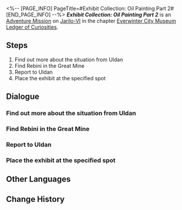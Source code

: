 <%-- [PAGE_INFO]
PageTitle=#Exhibit Collection: Oil Painting Part 2#
[END_PAGE_INFO] --%>
{{Stub|Dialogue.}}
{{Mission Infobox
|id            = 8001202
|title         = 
|image         = <!--Mission Exhibit Collection Oil Painting Part 2.png-->
|type          = Adventure
|event_name    = 
|chapter       = Everwinter City Museum Ledger of Curiosities
|requirements  = 
|summary       = Belobog's History and Culture Museum will be opening soon. Uldan is collecting appropriate exhibits to ensure a successful opening.<br />You have successfully collected a commissioned piece from a famed Belobogian painter.
|characters    = Rebini; Trailblazer; Uldan
|startLocation = [[Jarilo-VI]] - [[Administrative District]]
|world         = Jarilo-VI
|area          = Administrative District
|prev          = 
|next          = 
|rewards       = 
}}
'''''Exhibit Collection: Oil Painting Part 2''''' is an [[Adventure Mission]] on [[Jarilo-VI]] in the chapter [[Everwinter City Museum Ledger of Curiosities]].

==Steps==
# Find out more about the situation from Uldan
# Find Rebini in the Great Mine
# Report to Uldan
# Place the exhibit at the specified spot

<!--
==Gameplay Notes==

--><!--
==Trial Character==

-->
==Dialogue==
{{Stub Dialogue}}
===Find out more about the situation from Uldan===
{{Mission Description|type=adventure|location=Administrative District|Belobog's History and Culture Museum will be opening soon. Uldan is collecting appropriate exhibits to ensure a successful opening.<br />This time, Uldan wishes you to collect a commissioned piece from Belobog's famed painter, Rebini.}}
{{Dialogue Start}}
:{{tx}}
{{Dialogue End}}

===Find Rebini in the Great Mine===
{{Dialogue Start}}
:{{tx}}
{{Dialogue End}}

===Report to Uldan===
{{Dialogue Start}}
:{{tx}}
{{Dialogue End}}

===Place the exhibit at the specified spot===
{{Dialogue Start}}
:{{tx}}
{{Dialogue End}}

==Other Languages==
{{Other Languages
|en   = Exhibit Collection: Oil Painting Part 2
|zhs  = 藏品收集•油画•其二
|zht  = 館藏蒐集•油畫•其二
|ja   = 収蔵品収集・油絵・その2
|ko   = 소장품 수집•유화•2
|es   = Recolección de objeto: pintura al óleo&nbsp;II
|fr   = Collections du musée&nbsp;: Peinture à l'huile (partie&nbsp;2)
|ru   = Сбор экспонатов: Картина II
|th   = คอลเลกชันวัตถุจัดแสดง: ภาพสีน้ำมัน 2
|vi   = Thu Thập Vật Sưu Tập - Tranh Sơn Dầu 2
|de   = Ausstellungssammlung: Ölgemälde (Teil 2)
|id   = Koleksi Pameran: Lukisan Cat Minyak (Bagian 2)
|pt   = Coleção de Obras: Pintura a Óleo Parte 2
}}

==Change History==
{{Change History|1.1}}
